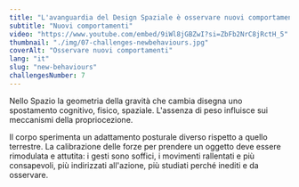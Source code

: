 ```yaml
---
title: "L'avanguardia del Design Spaziale è osservare nuovi comportamenti"
subtitle: "Nuovi comportamenti"
video: "https://www.youtube.com/embed/9iWl8jGBZwI?si=ZbFb2NrC8jRctH_5"
thumbnail: "./img/07-challenges-newbehaviours.jpg"
coverAlt: "Osservare nuovi comportamenti"
lang: "it"
slug: "new-behaviours"
challengesNumber: 7
---
```


Nello Spazio la geometria della gravità che cambia disegna uno spostamento cognitivo, fisico, spaziale. L'assenza di peso influisce sui meccanismi della propriocezione.

Il corpo sperimenta un adattamento posturale diverso rispetto a quello terrestre. La calibrazione delle forze per prendere un oggetto deve essere rimodulata e attutita: i gesti sono soffici, i movimenti rallentati e più consapevoli, più indirizzati all'azione, più studiati perché inediti e da osservare.
